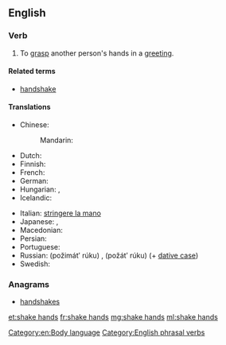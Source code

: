 ==English==

===Verb===
{{en-verb|shakes hands|shaking hands|shook hands|shaken hands}}

# To [[grasp]] another person's hands in a [[greeting]].

====Related terms====
* [[handshake]]

====Translations====
{{trans-top|grasp another person's hands in a greeting}}
* Chinese:
*: Mandarin: {{t|cmn|握手|tr=wòshǒu|sc=Hani}}
* Dutch: {{t-|nl|handen schudden}}
* Finnish: {{t+|fi|kätellä}}
* French: {{t+|fr|serrer la main}}
* German: {{t-|de|Hände schütteln}}
* Hungarian: {{t-|hu|kezet ráz}},  {{t-|hu|kezet fog}}
* Icelandic: {{t-|is|takast í hendur}}
{{trans-mid}}
* Italian: [[stringere la mano]]
* Japanese: {{t+|ja|握手|tr=あくしゅする, akushu suru|alt=握手する}}, {{t|ja|ハンドシェーク|tr=handoshēku suru|alt=ハンドシェークする}}
* Macedonian: {{t-|mk|се ракува|tr=se rákuva}}
* Persian: {{t|fa|دست دادن|tr=dast dâdan|sc=fa-Arab}}
* Portuguese: {{t-|pt|apertar as mãos}}
* Russian: {{l|ru|пожимать}} {{l|ru|рука|руку}} (požimátʹ rúku) {{impf}}, {{l|ru|пожать}} {{l|ru|рука|руку}} (požátʹ rúku) {{pf.}} (+ [[dative case]])
* Swedish: {{t|sv|skaka hand}}
{{trans-bottom}}

===Anagrams===
* [[handshakes#English|handshakes]]

[[Category:en:Body language]]
[[Category:English phrasal verbs]]

[[et:shake hands]]
[[fr:shake hands]]
[[mg:shake hands]]
[[ml:shake hands]]